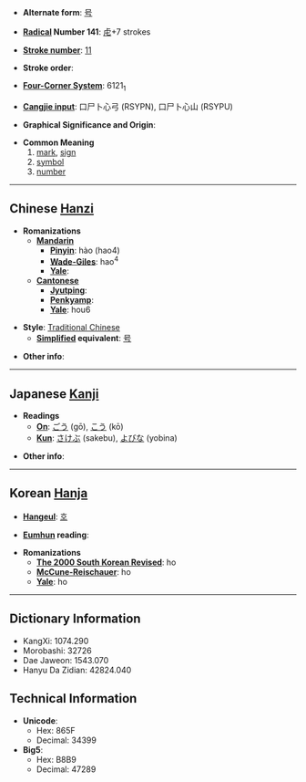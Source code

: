 * '''Alternate form''': [[号]]

* '''[[Wiktionary:Chinese radical index| Radical]] Number 141''': [[Wiktionary:Chinese radical index 虍|虍]]+7 strokes

* '''[[Wiktionary:Chinese total strokes index|Stroke number]]''': [[Wiktionary:Chinese total strokes index 11|11]]

* '''Stroke order''': 

* '''[[Wiktionary:Chinese four corner index|Four-Corner System]]''': 6121<sub>1</sub>

* '''[[Wiktionary:Chinese Cangjie index|Cangjie input]]''': 口尸卜心弓 (RSYPN), 口尸卜心山 (RSYPU)

* '''Graphical Significance and Origin''': 

* '''Common Meaning'''
*#[[mark]], [[sign]]
*# [[symbol]]
*# [[number]]

----

== Chinese [[Hanzi]] ==

* '''Romanizations'''
** '''[[Mandarin]]'''
*** '''[[Pinyin]]''': hào (hao4)
*** '''[[Wade-Giles]]''': hao<sup>4</sup>
*** '''[[Yale]]''': 
** '''[[Cantonese]]'''
*** '''[[Jyutping]]''':
*** '''[[Penkyamp]]''': 
*** '''[[Yale]]''': hou6

* '''Style''': [[Traditional Chinese]] 
** '''[[Simplified Chinese|Simplified]] equivalent''': [[号]]

* '''Other info''': 

----

== Japanese [[Kanji]] ==

* '''Readings'''
** '''[[On]]''': [[ごう]] (gō), [[こう]] (kō)
** '''[[Kun]]''': [[さけぶ]] (sakebu), [[よびな]] (yobina)

* '''Other info''':  

----

== Korean [[Hanja]] ==

* '''[[Hangeul]]''': [[호]]

* '''[[Eumhun]] reading''': 

* '''Romanizations'''
** '''[[The 2000 South Korean Revised Romanization|The 2000 South Korean Revised]]''': ho
** '''[[McCune-Reischauer]]''': ho
** '''[[Yale]]''': ho

----

== Dictionary Information ==

* KangXi: 1074.290
* Morobashi: 32726
* Dae Jaweon: 1543.070
* Hanyu Da Zidian: 42824.040

== Technical Information ==

* '''Unicode''':
** Hex: 865F
** Decimal: 34399
* '''Big5''':
** Hex: B8B9
** Decimal: 47289